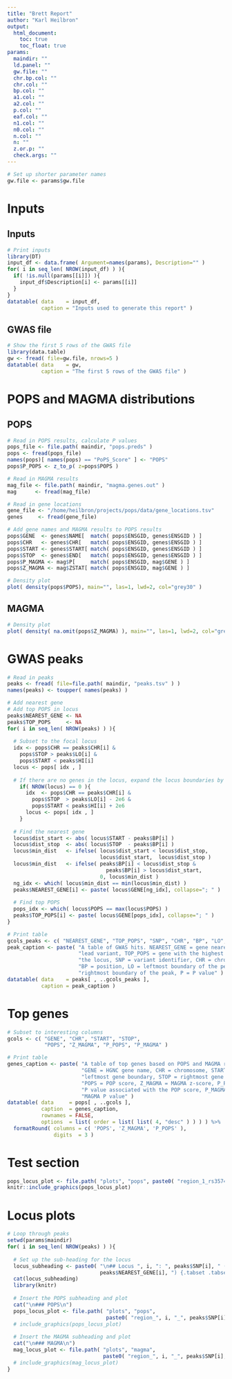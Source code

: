```yaml
---
title: "Brett Report"
author: "Karl Heilbron"
output: 
  html_document:
    toc: true
    toc_float: true
params:
  maindir: ""
  ld.panel: ""
  gw.file: ""
  chr.bp.col: ""
  chr.col: ""
  bp.col: ""
  a1.col: ""
  a2.col: ""
  p.col: ""
  eaf.col: ""
  n1.col: ""
  n0.col: ""
  n.col: ""
  n: ""
  z.or.p: ""
  check.args: ""
---
```


```r
# Set up shorter parameter names
gw.file <- params$gw.file
```

# Inputs {.tabset .tabset-pills}
## Inputs
```r

# Print inputs
library(DT)
input_df <- data.frame( Argument=names(params), Description="" )
for( i in seq_len( NROW(input_df) ) ){
  if( !is.null(params[[i]]) ){
    input_df$Description[i] <- params[[i]]
  }
}
datatable( data    = input_df,
           caption = "Inputs used to generate this report" )
```

## GWAS file
```r

# Show the first 5 rows of the GWAS file
library(data.table)
gw <- fread( file=gw.file, nrows=5 )
datatable( data    = gw, 
           caption = "The first 5 rows of the GWAS file" )
```

# POPS and MAGMA distributions {.tabset .tabset-pills}
## POPS
```r

# Read in POPS results, calculate P values
pops_file <- file.path( maindir, "pops.preds" )
pops <- fread(pops_file)
names(pops)[ names(pops) == "PoPS_Score" ] <- "POPS"
pops$P_POPS <- z_to_p( z=pops$POPS )

# Read in MAGMA results
mag_file <- file.path( maindir, "magma.genes.out" )
mag      <- fread(mag_file)

# Read in gene locations
gene_file <- "/home/heilbron/projects/pops/data/gene_locations.tsv"
genes     <- fread(gene_file)

# Add gene names and MAGMA results to POPS results
pops$GENE  <- genes$NAME[  match( pops$ENSGID, genes$ENSGID ) ]
pops$CHR   <- genes$CHR[   match( pops$ENSGID, genes$ENSGID ) ]
pops$START <- genes$START[ match( pops$ENSGID, genes$ENSGID ) ]
pops$STOP  <- genes$END[   match( pops$ENSGID, genes$ENSGID ) ]
pops$P_MAGMA <- mag$P[     match( pops$ENSGID, mag$GENE ) ]
pops$Z_MAGMA <- mag$ZSTAT[ match( pops$ENSGID, mag$GENE ) ]

# Density plot  
plot( density(pops$POPS), main="", las=1, lwd=2, col="grey30" )
```

## MAGMA
```r

# Density plot
plot( density( na.omit(pops$Z_MAGMA) ), main="", las=1, lwd=2, col="grey30" )
```

# GWAS peaks
```r

# Read in peaks
peaks <- fread( file=file.path( maindir, "peaks.tsv" ) )
names(peaks) <- toupper( names(peaks) )

# Add nearest gene
# Add top POPS in locus
peaks$NEAREST_GENE <- NA
peaks$TOP_POPS     <- NA
for( i in seq_len( NROW(peaks) ) ){
  
  # Subset to the focal locus
  idx <- pops$CHR == peaks$CHR[i] & 
    pops$STOP > peaks$LO[i] &
    pops$START < peaks$HI[i]
  locus <- pops[ idx , ]
  
  # If there are no genes in the locus, expand the locus boundaries by +/- 2Mb
    if( NROW(locus) == 0 ){
      idx  <- pops$CHR == peaks$CHR[i] & 
        pops$STOP  > peaks$LO[i] - 2e6 &
        pops$START < peaks$HI[i] + 2e6
      locus <- pops[ idx , ]
    }
    
  # Find the nearest gene
  locus$dist_start <- abs( locus$START - peaks$BP[i] )
  locus$dist_stop  <- abs( locus$STOP  - peaks$BP[i] )
  locus$min_dist   <- ifelse( locus$dist_start < locus$dist_stop,
                              locus$dist_start,  locus$dist_stop )
  locus$min_dist   <- ifelse( peaks$BP[i] < locus$dist_stop & 
                                peaks$BP[i] > locus$dist_start,
                              0, locus$min_dist )
  ng_idx <- which( locus$min_dist == min(locus$min_dist) )
  peaks$NEAREST_GENE[i] <- paste( locus$GENE[ng_idx], collapse="; " )
  
  # Find top POPS
  pops_idx <- which( locus$POPS == max(locus$POPS) )
  peaks$TOP_POPS[i] <- paste( locus$GENE[pops_idx], collapse="; " )
}

# Print table
gcols_peaks <- c( "NEAREST_GENE", "TOP_POPS", "SNP", "CHR", "BP", "LO", "HI", "P" )
peak_caption <- paste( "A table of GWAS hits. NEAREST_GENE = gene nearest to the",
                       "lead variant, TOP_POPS = gene with the highest POPS in",
                       "the locus, SNP = variant identifier, CHR = chromosome,",
                       "BP = position, LO = leftmost boundary of the peak, HI =",
                       "rightmost boundary of the peak, P = P value" )
datatable( data    = peaks[ , ..gcols_peaks ], 
           caption = peak_caption )
```

# Top genes
```r

# Subset to interesting columns
gcols <- c( "GENE", "CHR", "START", "STOP", 
            "POPS", "Z_MAGMA", "P_POPS", "P_MAGMA" )

# Print table
genes_caption <- paste( "A table of top genes based on POPS and MAGMA results.",
                        "GENE = HGNC gene name, CHR = chromosome, START =",
                        "leftmost gene boundary, STOP = rightmost gene boundary,",
                        "POPS = POP score, Z_MAGMA = MAGMA z-score, P_POPS =",
                        "P value associated with the POP score, P_MAGMA =",
                        "MAGMA P value" )
datatable( data     = pops[ , ..gcols ],
           caption  = genes_caption,
           rownames = FALSE,
           options  = list( order = list( list( 4, "desc" ) ) ) ) %>%
  formatRound( columns = c( 'POPS', 'Z_MAGMA', 'P_POPS' ), 
               digits  = 3 )
```

# Test section
```r
pops_locus_plot <- file.path( "plots", "pops", paste0( "region_1_rs35749011.jpg" ) )
knitr::include_graphics(pops_locus_plot)
```

# Locus plots {.tabset .tabset-pills}
```r

# Loop through peaks
setwd(params$maindir)
for( i in seq_len( NROW(peaks) ) ){
  
  # Set up the sub-heading for the locus
  locus_subheading <- paste0( "\n## Locus ", i, ": ", peaks$SNP[i], " (", 
                              peaks$NEAREST_GENE[i], ") {.tabset .tabset-pills}\n")
  cat(locus_subheading)
  library(knitr)
  
  # Insert the POPS subheading and plot
  cat("\n### POPS\n")
  pops_locus_plot <- file.path( "plots", "pops", 
                                paste0( "region_", i, "_", peaks$SNP[i], ".jpg" ) )
  # include_graphics(pops_locus_plot)
  
  # Insert the MAGMA subheading and plot
  cat("\n### MAGMA\n")
  mag_locus_plot <- file.path( "plots", "magma", 
                               paste0( "region_", i, "_", peaks$SNP[i], ".jpg" ) )
  # include_graphics(mag_locus_plot)
}
```




